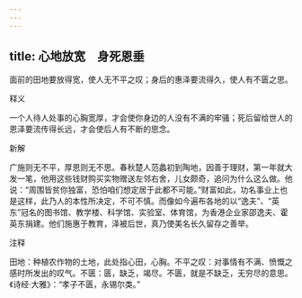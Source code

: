 ```yaml
---
---
---
```

title: 心地放宽　身死恩垂
---



面前的田地要放得宽，使人无不平之叹；身后的惠泽要流得久，使人有不匮之思。

释义

一个人待人处事的心胸宽厚，才会使你身边的人没有不满的牢骚；死后留给世人的恩泽要流传得长远，才会使后人有不断的思念。

新解

广施则无不平，厚恩则无不思。春秋楚人范蠡初到陶地，因善于理财，第一年就大发一笔，他用这些钱财购买实物赠送左邻右舍，儿女颇奇，追问为什么这么做。他说：“周围皆贫你独富，恐怕咱们想定居于此都不可能。”财富如此，功名事业上也是这样，此乃人的本性所决定，不可不慎。而像如今遍布各地的以“逸夫”、“英东”冠名的图书馆、教学楼、科学馆、实验室、体育馆，为香港企业家邵逸夫、霍英东捐建。他们施惠于教育，泽被后世，真乃使美名长久留存之善举。

注释

田地：种植农作物的土地，此处指心田，心胸。不平之叹：对事情有不满、愤慨之感时所发出的叹气。不匮：匮，缺乏，竭尽。不匮，就是不缺乏，无穷尽的意思。《诗经·大雅》：“孝子不匮，永锡尔类。”